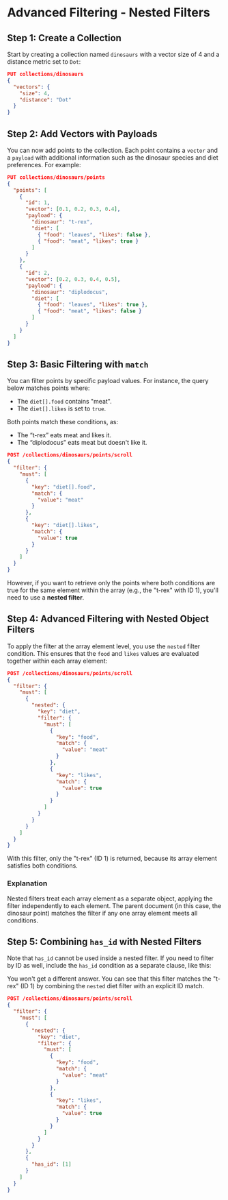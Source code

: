 
# Advanced Filtering - Nested Filters

## Step 1: Create a Collection

Start by creating a collection named `dinosaurs` with a vector size of 4 and a distance metric set to `Dot`:

```json withRunButton="true"
PUT collections/dinosaurs
{
  "vectors": {
    "size": 4,
    "distance": "Dot"
  }
}
```

## Step 2: Add Vectors with Payloads

You can now add points to the collection. Each point contains a `vector` and a `payload` with additional information such as the dinosaur species and diet preferences. For example:

```json withRunButton="true"
PUT collections/dinosaurs/points
{
  "points": [
    {
      "id": 1,
      "vector": [0.1, 0.2, 0.3, 0.4],
      "payload": {
        "dinosaur": "t-rex",
        "diet": [
          { "food": "leaves", "likes": false },
          { "food": "meat", "likes": true }
        ]
      }
    },
    {
      "id": 2,
      "vector": [0.2, 0.3, 0.4, 0.5],
      "payload": {
        "dinosaur": "diplodocus",
        "diet": [
          { "food": "leaves", "likes": true },
          { "food": "meat", "likes": false }
        ]
      }
    }
  ]
}
```

## Step 3: Basic Filtering with `match`

You can filter points by specific payload values. For instance, the query below matches points where:

- The `diet[].food` contains "meat".
- The `diet[].likes` is set to `true`.

Both points match these conditions, as:
- The “t-rex” eats meat and likes it.
- The “diplodocus” eats meat but doesn't like it.

```json withRunButton="true"
POST /collections/dinosaurs/points/scroll
{
  "filter": {
    "must": [
      {
        "key": "diet[].food",
        "match": {
          "value": "meat"
        }
      },
      {
        "key": "diet[].likes",
        "match": {
          "value": true
        }
      }
    ]
  }
}
```

However, if you want to retrieve only the points where both conditions are true for the same element within the array (e.g., the "t-rex" with ID 1), you'll need to use a **nested filter**.

## Step 4: Advanced Filtering with Nested Object Filters

To apply the filter at the array element level, you use the `nested` filter condition. This ensures that the `food` and `likes` values are evaluated together within each array element:

```json withRunButton="true"
POST /collections/dinosaurs/points/scroll
{
  "filter": {
    "must": [
      {
        "nested": {
          "key": "diet",
          "filter": {
            "must": [
              {
                "key": "food",
                "match": {
                  "value": "meat"
                }
              },
              {
                "key": "likes",
                "match": {
                  "value": true
                }
              }
            ]
          }
        }
      }
    ]
  }
}
```

With this filter, only the "t-rex" (ID 1) is returned, because its array element satisfies both conditions.

### Explanation

Nested filters treat each array element as a separate object, applying the filter independently to each element. The parent document (in this case, the dinosaur point) matches the filter if any one array element meets all conditions.

## Step 5: Combining `has_id` with Nested Filters

Note that `has_id` cannot be used inside a nested filter. If you need to filter by ID as well, include the `has_id` condition as a separate clause, like this:

You won't get a different answer. You can see that this filter matches the "t-rex" (ID 1) by combining the `nested` diet filter with an explicit ID match.

```json withRunButton="true"
POST /collections/dinosaurs/points/scroll
{
  "filter": {
    "must": [
      {
        "nested": {
          "key": "diet",
          "filter": {
            "must": [
              {
                "key": "food",
                "match": {
                  "value": "meat"
                }
              },
              {
                "key": "likes",
                "match": {
                  "value": true
                }
              }
            ]
          }
        }
      },
      {
        "has_id": [1]
      }
    ]
  }
}
```

